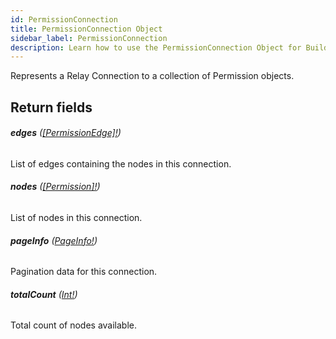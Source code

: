 ```yaml
---
id: PermissionConnection
title: PermissionConnection Object
sidebar_label: PermissionConnection
description: Learn how to use the PermissionConnection Object for Builder's API.
---
```


Represents a Relay Connection to a collection of Permission objects.

## Return fields

###### <b>edges</b> ([[PermissionEdge]!](/self-managed/composer/builder/api/schema/object/PermissionEdge.mdx))

List of edges containing the nodes in this connection.

###### <b>nodes</b> ([[Permission]!](/self-managed/composer/builder/api/schema/object/Permission.mdx))

List of nodes in this connection.

###### <b>pageInfo</b> ([PageInfo!](/self-managed/composer/builder/api/schema/object/PageInfo.mdx))

Pagination data for this connection.

###### <b>totalCount</b> ([Int!](/self-managed/composer/builder/api/schema/scalar/Int.mdx))

Total count of nodes available.
